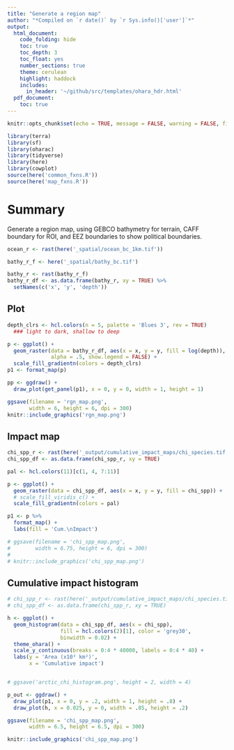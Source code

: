 ```yaml
---
title: "Generate a region map"
author: "*Compiled on `r date()` by `r Sys.info()['user']`*"
output: 
  html_document:
    code_folding: hide
    toc: true
    toc_depth: 3
    toc_float: yes
    number_sections: true
    theme: cerulean
    highlight: haddock
    includes: 
      in_header: '~/github/src/templates/ohara_hdr.html'
  pdf_document:
    toc: true
---
```


``` r

knitr::opts_chunk$set(echo = TRUE, message = FALSE, warning = FALSE, fig.height = 4, fig.width = 7)

library(terra)
library(sf)
library(oharac)
library(tidyverse)
library(here)
library(cowplot)
source(here('common_fxns.R'))
source(here('map_fxns.R'))

```

# Summary

Generate a region map, using GEBCO bathymetry for terrain, CAFF boundary for ROI, and EEZ boundaries to show political boundaries.

```r
ocean_r <- rast(here('_spatial/ocean_bc_1km.tif'))

bathy_r_f <- here('_spatial/bathy_bc.tif')

bathy_r <- rast(bathy_r_f)
bathy_r_df <- as.data.frame(bathy_r, xy = TRUE) %>%
  setNames(c('x', 'y', 'depth'))
```

## Plot

```r
depth_clrs <- hcl.colors(n = 5, palette = 'Blues 3', rev = TRUE) 
  ### light to dark, shallow to deep

p <- ggplot() +
  geom_raster(data = bathy_r_df, aes(x = x, y = y, fill = log(depth)),
              alpha = .5, show.legend = FALSE) +
  scale_fill_gradientn(colors = depth_clrs)  
p1 <- format_map(p)

pp <- ggdraw() +
  draw_plot(get_panel(p1), x = 0, y = 0, width = 1, height = 1)

ggsave(filename = 'rgn_map.png', 
       width = 6, height = 6, dpi = 300)
knitr::include_graphics('rgn_map.png')
```

## Impact map

```r
chi_spp_r <- rast(here('_output/cumulative_impact_maps/chi_species.tif'))
chi_spp_df <- as.data.frame(chi_spp_r, xy = TRUE)
```

```r
pal <- hcl.colors(11)[c(1, 4, 7:11)]

p <- ggplot() +
  geom_raster(data = chi_spp_df, aes(x = x, y = y, fill = chi_spp)) +
  # scale_fill_viridis_c() +
  scale_fill_gradientn(colors = pal)

p1 <- p %>%
  format_map() +
  labs(fill = 'Cum.\nImpact')

# ggsave(filename = 'chi_spp_map.png', 
#        width = 6.75, height = 6, dpi = 300)
# 
# knitr::include_graphics('chi_spp_map.png')
```

## Cumulative impact histogram

```r
# chi_spp_r <- rast(here('_output/cumulative_impact_maps/chi_species.tif'))
# chi_spp_df <- as.data.frame(chi_spp_r, xy = TRUE)

h <- ggplot() +
  geom_histogram(data = chi_spp_df, aes(x = chi_spp), 
                 fill = hcl.colors(2)[1], color = 'grey30',
                 binwidth = 0.02) +
  theme_ohara() +
  scale_y_continuous(breaks = 0:4 * 40000, labels = 0:4 * 40) +
  labs(y = 'Area (x10³ km²)',
       x = 'Cumulative impact')


# ggsave('arctic_chi_histogram.png', height = 2, width = 4)
```

```r
p_out <- ggdraw() +
  draw_plot(p1, x = 0, y = .2, width = 1, height = .8) +
  draw_plot(h, x = 0.025, y = 0, width = .85, height = .2)

ggsave(filename = 'chi_spp_map.png', 
       width = 6.5, height = 6.5, dpi = 300)

knitr::include_graphics('chi_spp_map.png')
```

